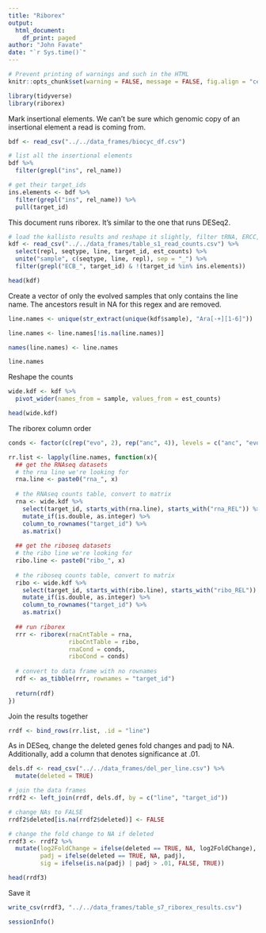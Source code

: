 ```yaml
---
title: "Riborex"
output: 
  html_document:
    df_print: paged
author: "John Favate"
date: "`r Sys.time()`"
---
```


<style type="text/css">
.main-container {
  max-width: 1100px;
  margin-left: auto;
  margin-right: auto;
}
</style>

```r
# Prevent printing of warnings and such in the HTML
knitr::opts_chunk$set(warning = FALSE, message = FALSE, fig.align = "center")
```

```r
library(tidyverse)
library(riborex)
```

Mark insertional elements. We can't be sure which genomic copy of an insertional element a read is coming from.
```r
bdf <- read_csv("../../data_frames/biocyc_df.csv")

# list all the insertional elements
bdf %>%
  filter(grepl("ins", rel_name))

# get their target_ids
ins.elements <- bdf %>%
  filter(grepl("ins", rel_name)) %>%
  pull(target_id)
```

This document runs riborex. It's similar to the one that runs DESeq2.
```r
# load the kallisto results and reshape it slightly, filter tRNA, ERCC, viruses
kdf <- read_csv("../../data_frames/table_s1_read_counts.csv") %>% 
  select(repl, seqtype, line, target_id, est_counts) %>% 
  unite("sample", c(seqtype, line, repl), sep = "_") %>% 
  filter(grepl("ECB_", target_id) & !(target_id %in% ins.elements))

head(kdf)
```

Create a vector of only the evolved samples that only contains the line name. The ancestors result in NA for this regex and are removed.
```r
line.names <- unique(str_extract(unique(kdf$sample), "Ara[-+][1-6]"))

line.names <- line.names[!is.na(line.names)]

names(line.names) <- line.names

line.names
```

Reshape the counts
```r
wide.kdf <- kdf %>% 
  pivot_wider(names_from = sample, values_from = est_counts)

head(wide.kdf)
```

The riborex column order
```r
conds <- factor(c(rep("evo", 2), rep("anc", 4)), levels = c("anc", "evo"))
```

```r
rr.list <- lapply(line.names, function(x){
  ## get the RNAseq datasets
  # the rna line we're looking for
  rna.line <- paste0("rna_", x)
    
  # the RNAseq counts table, convert to matrix
  rna <- wide.kdf %>% 
    select(target_id, starts_with(rna.line), starts_with("rna_REL")) %>%   # pick the correct columns, one evo and both anc
    mutate_if(is.double, as.integer) %>%                                   # convert cols to integers
    column_to_rownames("target_id") %>%                                    # gene ids to rownames
    as.matrix()                                                            # change to a matrix
  
  ## get the riboseq datasets
  # the ribo line we're looking for
  ribo.line <- paste0("ribo_", x)
    
  # the riboseq counts table, convert to matrix
  ribo <- wide.kdf %>% 
    select(target_id, starts_with(ribo.line), starts_with("ribo_REL")) %>% #
    mutate_if(is.double, as.integer) %>% 
    column_to_rownames("target_id") %>% 
    as.matrix()
  
  ## run riborex
  rrr <- riborex(rnaCntTable = rna,
                 riboCntTable = ribo,
                 rnaCond = conds,
                 riboCond = conds)
  
  # convert to data frame with no rownames
  rdf <- as_tibble(rrr, rownames = "target_id")
  
  return(rdf)
})
```

Join the results together
```r
rrdf <- bind_rows(rr.list, .id = "line")
```

As in DESeq, change the deleted genes fold changes and padj to NA. Additionally, add a column that denotes significance at .01.
```r
dels.df <- read_csv("../../data_frames/del_per_line.csv") %>% 
  mutate(deleted = TRUE)

# join the data frames
rrdf2 <- left_join(rrdf, dels.df, by = c("line", "target_id"))

# change NAs to FALSE
rrdf2$deleted[is.na(rrdf2$deleted)] <- FALSE

# change the fold change to NA if deleted
rrdf3 <- rrdf2 %>% 
  mutate(log2FoldChange = ifelse(deleted == TRUE, NA, log2FoldChange),
         padj = ifelse(deleted == TRUE, NA, padj),
         sig = ifelse(is.na(padj) | padj > .01, FALSE, TRUE))

head(rrdf3)
```

Save it
```r
write_csv(rrdf3, "../../data_frames/table_s7_riborex_results.csv")
```

```r
sessionInfo()
```

